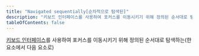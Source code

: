 ```yaml
---
title: "Navigated sequentially[순차적으로 탐색된]"
description: "키보드 인터페이스를 사용하여 포커스를 이동시키기 위해 정의된 순서대로 탐색하는"
tableOfContents: false
---
```



[키보드 인터페이스](./keyboard-interface "키 누름 입력을 얻기 위해 소프트웨어에서 사용하는 인터페이스")를 사용하여 포커스를 이동시키기 위해 정의된 순서대로 탐색하는(한 요소에서 다음 요소로)
